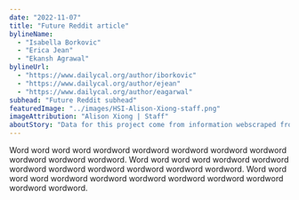 ```yaml
---
date: "2022-11-07"
title: "Future Reddit article"
bylineName:
  - "Isabella Borkovic"
  - "Erica Jean"
  - "Ekansh Agrawal"
bylineUrl:
  - "https://www.dailycal.org/author/iborkovic"
  - "https://www.dailycal.org/author/ejean"
  - "https://www.dailycal.org/author/eagarwal"
subhead: "Future Reddit subhead"
featuredImage: "../images/HSI-Alison-Xiong-staff.png"
imageAttribution: "Alison Xiong | Staff"
aboutStory: "Data for this project come from information webscraped from the r/Berkeley subreddit."
---
```



Word word word word wordword wordword wordword wordword wordword wordword wordword wordword. Word word word word wordword wordword wordword wordword wordword wordword wordword wordword. Word word word word wordword wordword wordword wordword wordword wordword wordword wordword.

<SubscriberLineChart />

<br />
<br />

<DailyCommentLineChart />

<br />
<br />

<PostsPerHourBarChart />

<br />
<br />

<PostsPerDayBarChart />

<br />
<br />

<PostsPerFlairBarChart />

<br />
<br />

<InteractiveLineChart />
